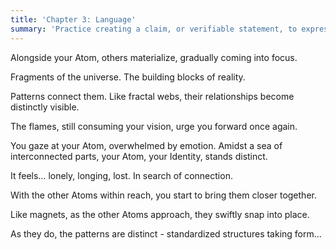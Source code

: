 ```yaml
---
title: 'Chapter 3: Language'
summary: 'Practice creating a claim, or verifiable statement, to express your opinion about a web3 project or topic.'
---
```


Alongside your Atom, others materialize, gradually coming into focus.

Fragments of the universe. The building blocks of reality.

Patterns connect them. Like fractal webs, their relationships become distinctly visible.

The flames, still consuming your vision, urge you forward once again.

You gaze at your Atom, overwhelmed by emotion. Amidst a sea of interconnected parts, your Atom, your Identity, stands distinct.

It feels… lonely, longing, lost. In search of connection.

With the other Atoms within reach, you start to bring them closer together.

Like magnets, as the other Atoms approach, they swiftly snap into place.

As they do, the patterns are distinct - standardized structures taking form…
